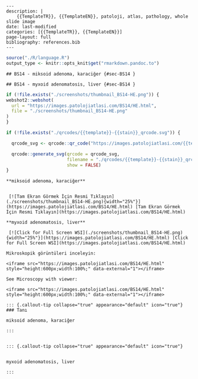 

```comment
---
description: |
    {{TemplateTR}}, {{TemplateEN}}, patoloji, atlas, pathology, whole slide image
date: last-modified
categories: [{{TemplateTR}}, {{TemplateEN}}]
page-layout: full
bibliography: references.bib
---
```





```r
source("./R/language.R")
output_type <- knitr::opts_knit$get("rmarkdown.pandoc.to")
```


```asis
## BS14 - miksoid adenoma, karaciğer {#sec-BS14 }
```


```asis
## BS14 - myxoid adenomatosis, liver {#sec-BS14 }
```






```r
if (!file.exists("./screenshots/thumbnail_BS14-HE.png")) {
webshot2::webshot(
  url = "https://images.patolojiatlasi.com/BS14/HE.html",
  file = "./screenshots/thumbnail_BS14-HE.png"
)
}
```



```r
if (!file.exists("./qrcodes/{{template}}-{{stain}}_qrcode.svg")) {

  qrcode_svg <- qrcode::qr_code("https://images.patolojiatlasi.com/{{template}}/{{stain}}.html")

  qrcode::generate_svg(qrcode = qrcode_svg,
                       filename = "./qrcodes/{{template}}-{{stain}}_qrcode.svg",
                       show = FALSE)
}
```





 













:::: {.content-hidden when-format="pdf"}





::::





:::: {.content-visible when-format="pdf"}






::::


```asis

**miksoid adenoma, karaciğer**


 [![Tam Ekran Görmek İçin Resmi Tıklayın](./screenshots/thumbnail_BS14-HE.png){width="25%"}](https://images.patolojiatlasi.com/BS14/HE.html) [Tam Ekran Görmek İçin Resmi Tıklayın](https://images.patolojiatlasi.com/BS14/HE.html)
```

```asis

**myxoid adenomatosis, liver**

 [![Click for Full Screen WSI](./screenshots/thumbnail_BS14-HE.png){width="25%"}](https://images.patolojiatlasi.com/BS14/HE.html) [Click for Full Screen WSI](https://images.patolojiatlasi.com/BS14/HE.html)

```







:::: {.content-hidden when-format="pdf"}





::::





:::: {.content-visible when-format="pdf"}






::::












```asis
Mikroskopik görüntüleri inceleyin:

<iframe src="https://images.patolojiatlasi.com/BS14/HE.html" style="height:600px;width:100%;" data-external="1"></iframe>

```





```asis

See Microscopy with viewer:

<iframe src="https://images.patolojiatlasi.com/BS14/HE.html" style="height:600px;width:100%;" data-external="1"></iframe>

```











:::: {.content-hidden when-format="pdf"}





::::





:::: {.content-visible when-format="pdf"}






::::


```asis


::: {.callout-tip collapse="true" appearance="default" icon="true"}
### Tanı

miksoid adenoma, karaciğer

:::


```


```asis


::: {.callout-tip collapse="true" appearance="default" icon="true"}


myxoid adenomatosis, liver

:::

```





















